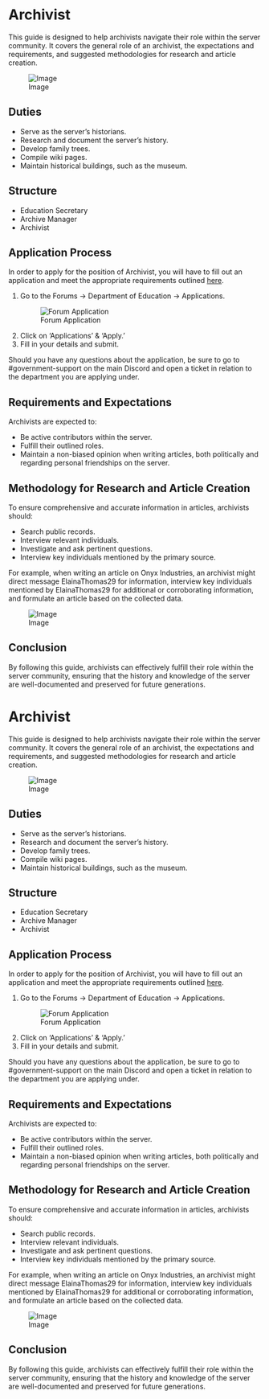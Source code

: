 <span id="archivist"></span>
= Archivist =

This guide is designed to help archivists navigate their role within the server community. It covers the general role of an archivist, the expectations and requirements, and suggested methodologies for research and article creation.

<div class="figure">

[[File:https://media.discordapp.net/attachments/838356841217916989/1165660528987885578/2022-10-28_22.23.30.png?ex=6547a8f7&is=653533f7&hm=2c8a3459f564a8ce64ec42e63033a1eca851a7376363340d81c20a0805f0eb91&=&width=1266&height=671|Image]]

</div>
<span id="duties"></span>
== Duties ==

* Serve as the server’s historians.
* Research and document the server’s history.
* Develop family trees.
* Compile wiki pages.
* Maintain historical buildings, such as the museum.

<span id="structure"></span>
== Structure ==

* Education Secretary
* Archive Manager
* Archivist

<span id="application-process"></span>
== Application Process ==

In order to apply for the position of Archivist, you will have to fill out an application and meet the appropriate requirements outlined [https://www.democracycraft.net/threads/application-information.2824/ here].

<ol style="list-style-type: decimal;">
<li><p>Go to the Forums -&gt; Department of Education -&gt; Applications.</p>
<div class="figure">

[[File:https://i.imgur.com/X1fE5xe.png|Forum Application]]

</div></li>
<li><p>Click on ‘Applications’ &amp; ‘Apply.’</p></li>
<li><p>Fill in your details and submit.</p></li></ol>

Should you have any questions about the application, be sure to go to #government-support on the main Discord and open a ticket in relation to the department you are applying under.

<span id="requirements-and-expectations"></span>
== Requirements and Expectations ==

Archivists are expected to:

* Be active contributors within the server.
* Fulfill their outlined roles.
* Maintain a non-biased opinion when writing articles, both politically and regarding personal friendships on the server.

<span id="methodology-for-research-and-article-creation"></span>
== Methodology for Research and Article Creation ==

To ensure comprehensive and accurate information in articles, archivists should:

* Search public records.
* Interview relevant individuals.
* Investigate and ask pertinent questions.
* Interview key individuals mentioned by the primary source.

For example, when writing an article on Onyx Industries, an archivist might direct message ElainaThomas29 for information, interview key individuals mentioned by ElainaThomas29 for additional or corroborating information, and formulate an article based on the collected data.

<div class="figure">

[[File:https://media.discordapp.net/attachments/838356841217916989/1165662199121977366/2022-10-28_02.56.44.png?ex=6547aa85&is=65353585&hm=8f7a812cf31374ee8f7055a90fe37cf460db34cddbedd203e4170f252ba689ea&=&width=1266&height=671|Image]]

</div>
<span id="conclusion"></span>
== Conclusion ==

By following this guide, archivists can effectively fulfill their role within the server community, ensuring that the history and knowledge of the server are well-documented and preserved for future generations.

<span id="archivist-1"></span>
= Archivist =

This guide is designed to help archivists navigate their role within the server community. It covers the general role of an archivist, the expectations and requirements, and suggested methodologies for research and article creation.

<div class="figure">

[[File:https://media.discordapp.net/attachments/838356841217916989/1165660528987885578/2022-10-28_22.23.30.png?ex=6547a8f7&is=653533f7&hm=2c8a3459f564a8ce64ec42e63033a1eca851a7376363340d81c20a0805f0eb91&=&width=1266&height=671|Image]]

</div>
<span id="duties-1"></span>
== Duties ==

* Serve as the server’s historians.
* Research and document the server’s history.
* Develop family trees.
* Compile wiki pages.
* Maintain historical buildings, such as the museum.

<span id="structure-1"></span>
== Structure ==

* Education Secretary
* Archive Manager
* Archivist

<span id="application-process-1"></span>
== Application Process ==

In order to apply for the position of Archivist, you will have to fill out an application and meet the appropriate requirements outlined [https://www.democracycraft.net/threads/application-information.2824/ here].

<ol style="list-style-type: decimal;">
<li><p>Go to the Forums -&gt; Department of Education -&gt; Applications.</p>
<div class="figure">

[[File:https://i.imgur.com/X1fE5xe.png|Forum Application]]

</div></li>
<li><p>Click on ‘Applications’ &amp; ‘Apply.’</p></li>
<li><p>Fill in your details and submit.</p></li></ol>

Should you have any questions about the application, be sure to go to #government-support on the main Discord and open a ticket in relation to the department you are applying under.

<span id="requirements-and-expectations-1"></span>
== Requirements and Expectations ==

Archivists are expected to:

* Be active contributors within the server.
* Fulfill their outlined roles.
* Maintain a non-biased opinion when writing articles, both politically and regarding personal friendships on the server.

<span id="methodology-for-research-and-article-creation-1"></span>
== Methodology for Research and Article Creation ==

To ensure comprehensive and accurate information in articles, archivists should:

* Search public records.
* Interview relevant individuals.
* Investigate and ask pertinent questions.
* Interview key individuals mentioned by the primary source.

For example, when writing an article on Onyx Industries, an archivist might direct message ElainaThomas29 for information, interview key individuals mentioned by ElainaThomas29 for additional or corroborating information, and formulate an article based on the collected data.

<div class="figure">

[[File:https://media.discordapp.net/attachments/838356841217916989/1165662199121977366/2022-10-28_02.56.44.png?ex=6547aa85&is=65353585&hm=8f7a812cf31374ee8f7055a90fe37cf460db34cddbedd203e4170f252ba689ea&=&width=1266&height=671|Image]]

</div>
<span id="conclusion-1"></span>
== Conclusion ==

By following this guide, archivists can effectively fulfill their role within the server community, ensuring that the history and knowledge of the server are well-documented and preserved for future generations.
